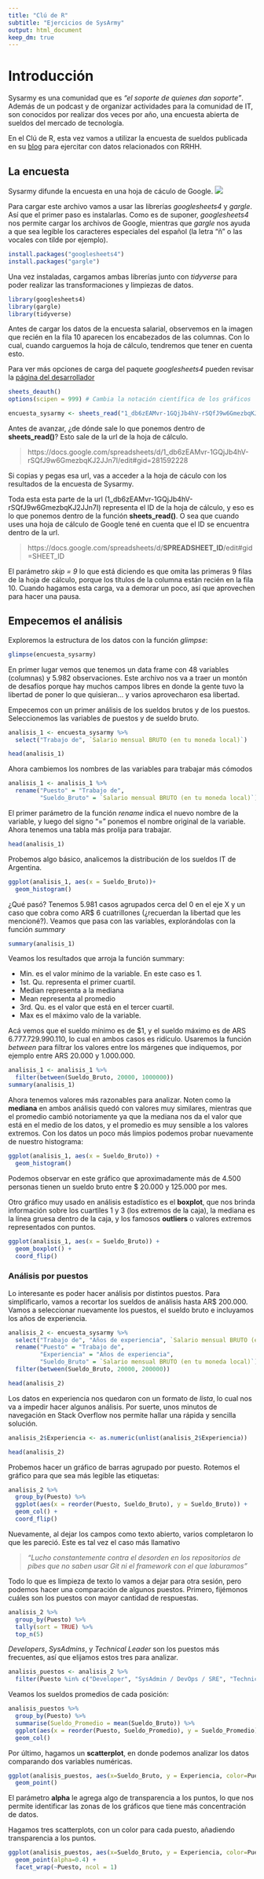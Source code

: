 ---
title: "Clú de R"
subtitle: "Ejercicios de SysArmy"
output: html_document
keep_dm: true
---
# Introducción

Sysarmy es una comunidad que es *"el soporte de quienes dan soporte"*. Además de un podcast y de organizar actividades para la comunidad de IT, son conocidos por realizar dos veces por año, una encuesta abierta de sueldos del mercado de tecnología.

En el Clú de R, esta vez vamos a utilizar la encuesta de sueldos publicada en su [blog]("https://sysarmy.com/blog/posts/resultados-de-la-encuesta-de-sueldos-2020-1/") para ejercitar con datos relacionados con RRHH.

## La encuesta

Sysarmy difunde la encuesta en una hoja de cáculo de Google.
![](EncuestaSysArmy.png)

Para cargar este archivo vamos a usar las librerías *googlesheets4* y *gargle*. Así que el primer paso es instalarlas. Como es de suponer, *googlesheets4* nos permite cargar los archivos de Google, mientras que *gargle* nos ayuda a que sea legible los caracteres especiales del español (la letra "ñ" o las vocales con tilde por ejemplo).
```{r eval = FALSE}
install.packages("googlesheets4")
install.packages("gargle")
```

Una vez instaladas, cargamos ambas librerías junto con *tidyverse* para poder realizar las transformaciones y limpiezas de datos.
```{r echo=TRUE, message=FALSE}
library(googlesheets4)
library(gargle)
library(tidyverse)
```

Antes de cargar los datos de la encuesta salarial, observemos en la imagen que recién en la fila 10 aparecen los encabezados de las columnas. Con lo cual, cuando carguemos la hoja de cálculo, tendremos que tener en cuenta esto.

Para ver más opciones de carga del paquete *googlesheets4* pueden revisar la [página del desarrollador]("https://googlesheets4.tidyverse.org/articles/articles/find-identify-sheets.html")
```{r echo=FALSE, message=FALSE, warning=FALSE}
sheets_deauth()
options(scipen = 999) # Cambia la notación científica de los gráficos
```
```{r echo=TRUE, cache=TRUE}
encuesta_sysarmy <- sheets_read("1_db6zEAMvr-1GQjJb4hV-rSQfJ9w6GmezbqKJ2JJn7I", skip = 9)
```

Antes de avanzar, ¿de dónde sale lo que ponemos dentro de **sheets_read()**? Esto sale de la url de la hoja de cálculo.

> https://docs.google.com/spreadsheets/d/1_db6zEAMvr-1GQjJb4hV-rSQfJ9w6GmezbqKJ2JJn7I/edit#gid=281592228

Si copias y pegas esa url, vas a acceder a la hoja de cáculo con los resultados de la encuesta de Sysarmy.

Toda esta esta parte de la url (1_db6zEAMvr-1GQjJb4hV-rSQfJ9w6GmezbqKJ2JJn7I) representa el ID de la hoja de cálculo, y eso es lo que ponemos dentro de la función **sheets_read()**. O sea que cuando uses una hoja de cálculo de Google tené en cuenta que el ID se encuentra dentro de la url.

> https://docs.google.com/spreadsheets/d/**SPREADSHEET_ID**/edit#gid=SHEET_ID

El parámetro *skip = 9* lo que está diciendo es que omita las primeras 9 filas de la hoja de cálculo, porque los títulos de la columna están recién en la fila 10. Cuando hagamos esta carga, va a demorar un poco, así que aprovechen para hacer una pausa.

## Empecemos el análisis

Exploremos la estructura de los datos con la función *glimpse*:
```{r echo=TRUE}
glimpse(encuesta_sysarmy)
```

En primer lugar vemos que tenemos un data frame con 48 variables (columnas) y 5.982 observaciones. Este archivo nos va a traer un montón de desafíos porque hay muchos campos libres en donde la gente tuvo la libertad de poner lo que quisieran... y varios aprovecharon esa libertad. 

Empecemos con un primer análisis de los sueldos brutos y de los puestos. Seleccionemos las variables de puestos y de sueldo bruto.

```{r echo=TRUE}
analisis_1 <- encuesta_sysarmy %>%
  select("Trabajo de", `Salario mensual BRUTO (en tu moneda local)`)

head(analisis_1)
```

Ahora cambiemos los nombres de las variables para trabajar más cómodos
```{r echo=TRUE}
analisis_1 <- analisis_1 %>%
  rename("Puesto" = "Trabajo de",
         "Sueldo_Bruto" = `Salario mensual BRUTO (en tu moneda local)`)
```

El primer parámetro de la función *rename* indica el nuevo nombre de la variable, y luego del signo "=" ponemos el nombre original de la variable. Ahora tenemos una tabla más prolija para trabajar.

```{r echo=TRUE}
head(analisis_1)
```

Probemos algo básico, analicemos la distribución de los sueldos IT de Argentina.
```{r echo=TRUE}
ggplot(analisis_1, aes(x = Sueldo_Bruto))+
  geom_histogram()
```

¿Qué pasó? Tenemos 5.981 casos agrupados cerca del 0 en el eje X y un caso que cobra como AR$ 6 cuatrillones (¿recuerdan la libertad que les mencioné?). Veamos que pasa con las variables, explorándolas con la función *summary*

```{r echo=TRUE}
summary(analisis_1)
```
Veamos los resultados que arroja la función summary:

* Min. es el valor mínimo de la variable. En este caso es 1.
* 1st. Qu. representa el primer cuartil.
* Median representa a la mediana
* Mean representa al promedio
* 3rd. Qu. es el valor que está en el tercer cuartil.
* Max es el máximo valo de la variable.

Acá vemos que el sueldo mínimo es de $1, y el sueldo máximo es de ARS 6.777.729.990.110, lo cual en ambos casos es ridículo. Usaremos la función *between* para filtrar los valores entre los márgenes que indiquemos, por ejemplo entre ARS 20.000 y 1.000.000.

```{r echo=TRUE}
analisis_1 <- analisis_1 %>%
  filter(between(Sueldo_Bruto, 20000, 1000000))
summary(analisis_1)
```

Ahora tenemos valores más razonables para analizar. Noten como la **mediana** en ambos análisis quedó con valores muy similares, mientras que el promedio cambió notoriamente ya que la mediana nos da el valor que está en el medio de los datos, y el promedio es muy sensible a los valores extremos. Con los datos un poco más limpios podemos probar nuevamente de nuestro histograma:
```{r echo = TRUE, message=FALSE}
ggplot(analisis_1, aes(x = Sueldo_Bruto)) + 
  geom_histogram()
```

Podemos observar en este gráfico que aproximadamente más de 4.500 personas tienen un sueldo bruto entre  $ 20.000 y 125.000 por mes.

Otro gráfico muy usado en análisis estadístico es el **boxplot**, que nos brinda información sobre los cuartiles 1 y 3 (los extremos de la caja), la mediana es la línea gruesa dentro de la caja, y los famosos **outliers** o valores extremos representados con puntos.
```{r echo = TRUE}
ggplot(analisis_1, aes(x = Sueldo_Bruto)) +
  geom_boxplot() +
  coord_flip()
```

### Análisis por puestos

Lo interesante es poder hacer análisis por distintos puestos. Para simplificarlo, vamos a recortar los sueldos de análisis hasta AR$ 200.000. Vamos a seleccionar nuevamente los puestos, el sueldo bruto e incluyamos los años de experiencia.

```{r echo = TRUE}
analisis_2 <- encuesta_sysarmy %>%
  select("Trabajo de", "Años de experiencia", `Salario mensual BRUTO (en tu moneda local)`) %>%
  rename("Puesto" = "Trabajo de",
         "Experiencia" = "Años de experiencia",
         "Sueldo_Bruto" = `Salario mensual BRUTO (en tu moneda local)`) %>%
  filter(between(Sueldo_Bruto, 20000, 200000))

head(analisis_2)
```

Los datos en experiencia nos quedaron con un formato de *lista*, lo cual nos va a impedir hacer algunos análisis. Por suerte, unos minutos de navegación en Stack Overflow nos permite hallar una rápida y sencilla solución.
```{r echo = TRUE}
analisis_2$Experiencia <- as.numeric(unlist(analisis_2$Experiencia))

head(analisis_2)
```

Probemos hacer un gráfico de barras agrupado por puesto. Rotemos el gráfico para que sea más legible las etiquetas:
```{r echo = TRUE}
analisis_2 %>%
  group_by(Puesto) %>%
  ggplot(aes(x = reorder(Puesto, Sueldo_Bruto), y = Sueldo_Bruto)) +
  geom_col() +
  coord_flip()
```

Nuevamente, al dejar los campos como texto abierto, varios completaron lo que les pareció. Este es tal vez el caso más llamativo

> *"Lucho constantemente contra el desorden en los repositorios de pibes que no saben usar Git ni el framework con el que laburamos"*

Todo lo que es limpieza de texto lo vamos a dejar para otra sesión, pero podemos hacer una comparación de algunos puestos. Primero, fijémonos cuáles son los puestos con mayor cantidad de respuestas.
```{r echo=TRUE}
analisis_2 %>%
  group_by(Puesto) %>%
  tally(sort = TRUE) %>%
  top_n(5)
```

*Developers*, *SysAdmins*, y *Technical Leader* son los puestos más frecuentes, así que elijamos estos tres para analizar.

```{r echo = TRUE}
analisis_puestos <- analisis_2 %>%
  filter(Puesto %in% c("Developer", "SysAdmin / DevOps / SRE", "Technical Leader"))
```

Veamos los sueldos promedios de cada posición:
```{r echo = TRUE}
analisis_puestos %>%
  group_by(Puesto) %>%
  summarise(Sueldo_Promedio = mean(Sueldo_Bruto)) %>%
  ggplot(aes(x = reorder(Puesto, Sueldo_Promedio), y = Sueldo_Promedio)) +
  geom_col()
```

Por último, hagamos un **scatterplot**, en donde podemos analizar los datos comparando dos variables numéricas.
```{r echo=TRUE}
ggplot(analisis_puestos, aes(x=Sueldo_Bruto, y = Experiencia, color=Puesto))+
  geom_point()
```

El parámetro **alpha** le agrega algo de transparencia a los puntos, lo que nos permite identificar las zonas de los gráficos que tiene más concentración de datos.

Hagamos tres scatterplots, con un color para cada puesto, añadiendo transparencia a los puntos.
```{r echo=TRUE}
ggplot(analisis_puestos, aes(x=Sueldo_Bruto, y = Experiencia, color=Puesto))+
  geom_point(alpha=0.4) +
  facet_wrap(~Puesto, ncol = 1)
```